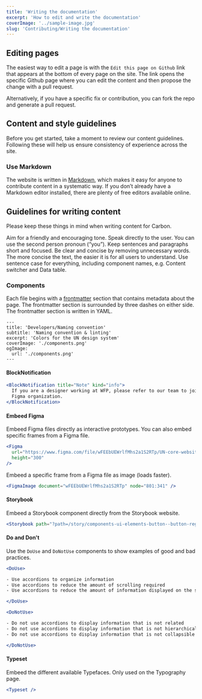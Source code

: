 ```yaml
---
title: 'Writing the documentation'
excerpt: 'How to edit and write the documentation'
coverImage: '../sample-image.jpg'
slug: 'Contributing/Writing the documentation'
---
```


## Editing pages

The easiest way to edit a page is with the `Edit this page on Github` link that appears at the bottom of every page on the site. The link opens the specific Github page where you can edit the content and then propose the change with a pull request.

Alternatively, if you have a specific fix or contribution, you can fork the repo and generate a pull request.

## Content and style guidelines

Before you get started, take a moment to review our content guidelines. Following these will help us ensure consistency of experience across the site.

### Use Markdown

The website is written in [Markdown](https://en.wikipedia.org/wiki/Markdown), which makes it easy for anyone to contribute content in a systematic way. If you don’t already have a Markdown editor installed, there are plenty of free editors available online.

## Guidelines for writing content

Please keep these things in mind when writing content for Carbon.

Aim for a friendly and encouraging tone.
Speak directly to the user. You can use the second person pronoun (“you”).
Keep sentences and paragraphs short and focused.
Be clear and concise by removing unnecessary words. The more concise the text, the easier it is for all users to understand.
Use sentence case for everything, including component names, e.g. Content switcher and Data table.

### Components

Each file begins with a [frontmatter](https://jekyllrb.com/docs/front-matter/) section that contains metadata about the page. The frontmatter section is surrounded by three dashes on either side. The frontmatter section is written in YAML.

```
---
title: 'Developers/Naming convention'
subtitle: 'Naming convention & linting'
excerpt: 'Colors for the UN design system'
coverImage: './components.png'
ogImage:
  url: './components.png'
---
```

#### BlockNotification

```jsx
<BlockNotification title="Note" kind="info">
  If you are a designer working at WFP, please refer to our team to join the WFP
  Figma organization.
</BlockNotification>
```

#### Embeed Figma

Embeed Figma files directly as interactive prototypes. You can also embed specific frames from a Figma file.

```jsx
<Figma
  url="https://www.figma.com/file/wFEEbUEWrlfMhs2a1S2RTp/UN-core-website?node-id=0%3A1&t=ffaLsECV8p10ZEa4-1"
  height="300"
/>
```

Embeed a specific frame from a Figma file as image (loads faster).

```jsx
<FigmaImage document="wFEEbUEWrlfMhs2a1S2RTp" node="801:341" />
```

#### Storybook

Embeed a Storybook component directly from the Storybook website.

```jsx
<Storybook path="?path=/story/components-ui-elements-button--button-regular&full=1&shortcuts=false&singleStory=true" />
```

#### Do and Don't

Use the `DoUse` and `DoNotUse` components to show examples of good and bad practices.

```jsx
<DoUse>

- Use accordions to organize information
- Use accordions to reduce the amount of scrolling required
- Use accordions to reduce the amount of information displayed on the screen at once

</DoUse>

<DoNotUse>

- Do not use accordions to display information that is not related
- Do not use accordions to display information that is not hierarchical
- Do not use accordions to display information that is not collapsible

</DoNotUse>
```

#### Typeset

Embeed the different available Typefaces. Only used on the Typography page.

```jsx
<Typeset />
```
